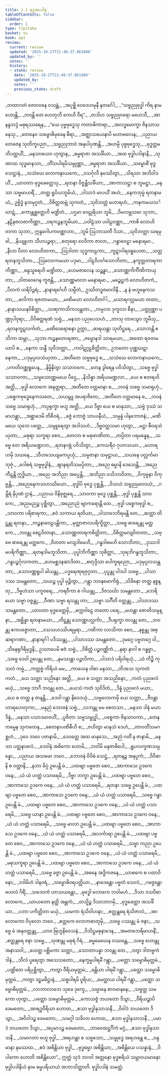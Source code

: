 ```yaml
---
title: 1.1 ဗုဒ္ဓအပဒါန
tableOfContents: false
sidebar:
  order: 1
type: tipitaka
basket: su
book: ap1
review:
  current: review
  updated: '2025-10-27T21:48:37.861080'
  updated_by: ''
  notes: ''
  history:
  - state: review
    date: '2025-10-27T21:48:37.861080'
    updated_by: ''
    notes: ''
    previous_state: draft
---
```



<ReviewStatus review={frontmatter.review} showDetails={true} />

<HypothesisAnnotation frontmatter={frontmatter} />

<DynamicBreadcrumb />

<Division number="1" book="ap1" e="ch" v="20" p="1">

<Paragraph number="2" type="verses" book="ap1">
_တထာဂတံ ဇေတဝနေ ဝသန္တံ,_  
_အပုစ္ဆိ ဝေဒေဟမုနီ နတင်္ဂေါ;_  
_“သဗ္ဗညုဗုဒ္ဓါ ကိရ နာမ ဟောန္တိ,_  
_ဘဝန္တိ တေ ဟေတုဘိ ကေဟိ ဝီရ”._  

</Paragraph>

</Division>
<Division number="2" book="ap1" e="ch" v="20" p="1">

<Paragraph number="3" type="verses" book="ap1">
_တဒါဟ သဗ္ဗညုဝရော မဟေသီ,_  
_အာနန္ဒဘဒ္ဒံ မဓုရဿရေန;_  
_“ယေ ပုဗ္ဗဗုဒ္ဓေသု ကတာဓိကာရာ,_  
_အလဒ္ဓမောက္ခာ ဇိနသာသနေသု._  

</Paragraph>

</Division>
<Division number="3" book="ap1" e="ch" v="20" p="1">

<Paragraph number="4" type="verses" book="ap1">
_တေနေဝ သမ္ဗောဓိမုခေန ဓီရာ,_  
_အဇ္ဈာသယေနာပိ မဟာဗလေန;_  
_ပညာယ တေဇေန သုတိက္ခပညာ,_  
_သဗ္ဗညုဘာဝံ အနုပါပုဏန္တိ._  

</Paragraph>

</Division>
<Division number="4" book="ap1" e="ch" v="20" p="1">

<Paragraph number="5" type="verses" book="ap1">
_အဟမ္ပိ ပုဗ္ဗဗုဒ္ဓေသု,_  
_ဗုဒ္ဓတ္တမဘိပတ္ထယိံ;_  
_မနသာယေဝ ဟုတွာန,_  
_ဓမ္မရာဇာ အသင်္ခိယာ._  

</Paragraph>

</Division>
<Division number="5" book="ap1" e="ch" v="20" p="2">

<Paragraph number="6" type="verses" book="ap1">
_အထ ဗုဒ္ဓါပဒါနာနိ,_  
_သုဏာထ သုဒ္ဓမာနသာ;_  
_တိံသပါရမိသမ္ပုဏ္ဏာ,_  
_ဓမ္မရာဇာ အသင်္ခိယာ._  

</Paragraph>

</Division>
<Division number="6" book="ap1" e="ch" v="20" p="2">

<Paragraph number="7" type="verses" book="ap1">
_သမ္ဗောဓိံ ဗုဒ္ဓသေဋ္ဌာနံ,_  
_သသံဃေ လောကနာယကေ;_  
_ဒသင်္ဂုလီ နမဿိတွာ,_  
_သိရသာ အဘိဝါဒယိံ._  

</Paragraph>

</Division>
<Division number="7" book="ap1" e="ch" v="20" p="2">

<Paragraph number="8" type="verses" book="ap1">
_ယာဝတာ ဗုဒ္ဓခေတ္တေသု,_  
_ရတနာ ဝိဇ္ဇန္တိသင်္ခိယာ;_  
_အာကာသဋ္ဌာ စ ဘူမဋ္ဌာ,_  
_မနသာ သဗ္ဗမာဟရိံ._  

</Paragraph>

</Division>
<Division number="8" book="ap1" e="ch" v="20" p="2">

<Paragraph number="9" type="verses" book="ap1">
_တတ္ထ ရူပိယဘူမိယံ,_  
_ပါသာဒံ မာပယိံ အဟံ;_  
_နေကဘုမ္မံ ရတနာမယံ,_  
ဥဗ္ဗိဒ္ဓံ နဘမုဂ္ဂတံ._  

</Paragraph>

</Division>
<Division number="9" book="ap1" e="ch" v="20" p="2">

<Paragraph number="10" type="verses" book="ap1">
_ဝိစိတ္တထမ္ဘံ သုကတံ,_  
_သုဝိဘတ္တံ မဟာရဟံ;_  
_ကနကမယသင်္ဃာဋံ,_  
_ကောန္တစ္ဆတ္တေဟိ မဏ္ဍိတံ._  

</Paragraph>

</Division>
<Division number="10" book="ap1" e="ch" v="20" p="2">

<Paragraph number="11" type="verses" book="ap1">
_ပဌမာ ဝေဠုရိယာ ဘူမိ,_  
_ဝိမလဗ္ဘသမာ သုဘာ;_  
_နဠိနဇလဇာကိဏ္ဏာ,_  
_ဝရကဉ္စနဘူမိယာ._  

</Paragraph>

</Division>
<Division number="11" book="ap1" e="ch" v="20" p="2">

<Paragraph number="12" type="verses" book="ap1">
_ပဝါဠံသာ ပဝါဠဝဏ္ဏာ,_  
_ကာစိ လောဟိတကာ သုဘာ;_  
ဣန္ဒဂေါပကဝဏ္ဏာဘာ,_  
_ဘူမိ ဩဘာသတီ ဒိသာ._  

</Paragraph>

</Division>
<Division number="12" book="ap1" e="ch" v="20" p="2">

<Paragraph number="13" type="verses" book="ap1">
_သုဝိဘတ္တာ ဃရမုခါ,_  
_နိယျူဟာ သီဟပဉ္ဇရာ;_  
_စတုရော ဝေဒိကာ ဇာလာ,_  
_ဂန္ဓာဝေဠာ မနောရမာ._  

</Paragraph>

</Division>
<Division number="13" book="ap1" e="ch" v="20" p="2">

<Paragraph number="14" type="verses" book="ap1">
_နီလာ ပီတာ လောဟိတကာ,_  
_ဩဒါတာ သုဒ္ဓကာဠကာ;_  
_ကူဋာဂါရဝရူပေတာ,_  
_သတ္တရတနဘူသိတာ._  

</Paragraph>

</Division>
<Division number="14" book="ap1" e="ch" v="20" p="2">

<Paragraph number="15" type="verses" book="ap1">
_ဩလောကမယာ ပဒုမာ,_  
_ဝါဠဝိဟင်္ဂသောဘိတာ;_  
_နက္ခတ္တတာရကာကိဏ္ဏာ,_  
_စန္ဒသူရေဟိ မဏ္ဍိတာ._  

</Paragraph>

</Division>
<Division number="15" book="ap1" e="ch" v="20" p="2">

<Paragraph number="16" type="verses" book="ap1">
_ဟေမဇာလေန သဉ္ဆန္နာ,_  
_သောဏ္ဏကိင်္ကိဏိကာယုတာ;_  
_ဝါတဝေဂေန ကူဇန္တိ,_  
_သောဏ္ဏမာလာ မနောရမာ._  

</Paragraph>

</Division>
<Division number="16" book="ap1" e="ch" v="20" p="2">

<Paragraph number="17" type="verses" book="ap1">
_မဉ္ဇေဋ္ဌကံ လောဟိတကံ,_  
_ပီတကံ ဟရိပိဉ္ဇရံ;_  
_နာနာရင်္ဂေဟိ သမ္ပီတံ,_  
ဥဿိတဒ္ဓဇမာလိနီ._  

</Paragraph>

</Division>
<Division number="17" book="ap1" e="ch" v="20" p="2">

<Paragraph number="18" type="verses" book="ap1">
_န နံ ဗဟူနေကသတာ,_  
_ဖလိကာ ရဇတာမယာ;_  
_မဏိမယာ လောဟိတင်္ဂါ,_  
_မသာရဂလ္လမယာ တထာ;_  
_နာနာသယနဝိစိတ္တာ,_  
_သဏှကာသိကသန္ထတာ._  

</Paragraph>

</Division>
<Division number="18" book="ap1" e="ch" v="20" p="3">

<Paragraph number="19" type="verses" book="ap1">
_ကမ္ပလာ ဒုကူလာ စီနာ,_  
_ပတ္တုဏ္ဏာ ပဏ္ဍုပါဝုရာ;_  
_ဝိဝိဓတ္ထရဏံ သဗ္ဗံ,_  
_မနသာ ပညပေသဟံ._  

</Paragraph>

</Division>
<Division number="19" book="ap1" e="ch" v="20" p="3">

<Paragraph number="20" type="verses" book="ap1">
_တာသု တာသွေဝ ဘူမီသု,_  
_ရတနကူဋလင်္ကတံ;_  
_မဏိဝေရောစနာ ဥက္ကာ,_  
_ဓာရယန္တာ သုတိဋ္ဌရေ._  

</Paragraph>

</Division>
<Division number="20" book="ap1" e="ch" v="20" p="3">

<Paragraph number="21" type="verses" book="ap1">
_သောဘန္တိ ဧသိကာ ထမ္ဘာ,_  
_သုဘာ ကဉ္စနတောရဏာ;_  
_ဇမ္ဗောနဒါ သာရမယာ,_  
_အထော ရဇတမယာပိ စ._  

</Paragraph>

</Division>
<Division number="21" book="ap1" e="ch" v="20" p="3">

<Paragraph number="22" type="verses" book="ap1">
_နေကာ သန္ဓီ သုဝိဘတ္တာ,_  
_ကဝါဋဂ္ဂဠစိတ္တိတာ;_  
ဥဘတော ပုဏ္ဏဃဋာနေကာ,_  
_ပဒုမုပ္ပလသံယုတာ._  

</Paragraph>

</Division>
<Division number="22" book="ap1" e="ch" v="20" p="3">

<Paragraph number="23" type="verses" book="ap1">
_အတီတေ သဗ္ဗဗုဒ္ဓေ စ,_  
_သသံဃေ လောကနာယကေ;_  
_ပကတိဝဏ္ဏရူပေန,_  
_နိမ္မိနိတွာ သသာဝကေ._  

</Paragraph>

</Division>
<Division number="23" book="ap1" e="ch" v="20" p="3">

<Paragraph number="24" type="verses" book="ap1">
_တေန ဒွါရေန ပဝိသိတွာ,_  
_သဗ္ဗေ ဗုဒ္ဓါ သသာဝကာ;_  
_သဗ္ဗသောဏ္ဏမယေ ပီဌေ,_  
_နိသိန္နာ အရိယမဏ္ဍလာ._  

</Paragraph>

</Division>
<Division number="24" book="ap1" e="ch" v="20" p="3">

<Paragraph number="25" type="verses" book="ap1">
_ယေ စ ဧတရဟိ အတ္ထိ,_  
_ဗုဒ္ဓါ လောကေ အနုတ္တရာ;_  
_အတီတေ ဝတ္တမာနာ စ,_  
_ဘဝနံ သဗ္ဗေ သမာရုဟုံ._  

</Paragraph>

</Division>
<Division number="25" book="ap1" e="ch" v="20" p="3">

<Paragraph number="26" type="verses" book="ap1">
_ပစ္စေကဗုဒ္ဓေနေကသတေ,_  
_သယမ္ဘူ အပရာဇိတေ;_  
_အတီတေ ဝတ္တမာနေ စ,_  
_ဘဝနံ သဗ္ဗေ သမာရုဟုံ._  

</Paragraph>

</Division>
<Division number="26" book="ap1" e="ch" v="20" p="3">

<Paragraph number="27" type="verses" book="ap1">
_ကပ္ပရုက္ခာ ဗဟူ အတ္ထိ,_  
_ယေ ဒိဗ္ဗာ ယေ စ မာနုသာ;_  
_သဗ္ဗံ ဒုဿံ သမာဟန္တွာ,_  
_အစ္ဆာဒေမိ တိစီဝရံ._  

</Paragraph>

</Division>
<Division number="27" book="ap1" e="ch" v="20" p="3">

<Paragraph number="28" type="verses" book="ap1">
_ခဇ္ဇံ ဘောဇ္ဇံ သာယနီယံ,_  
_သမ္ပန္နံ ပါနဘောဇနံ;_  
_မဏိမယေ သုဘေ ပတ္တေ,_  
_သမ္ပူရေတွာ အဒါသဟံ._  

</Paragraph>

</Division>
<Division number="28" book="ap1" e="ch" v="20" p="3">

<Paragraph number="29" type="verses" book="ap1">
_ဒိဗ္ဗဝတ္ထသမာ ဟုတွာ,_  
_မဋ္ဌာ စီဝရသံယုတာ;_  
_မဓုရာ သက္ခရာ စေဝ,_  
_တေလာ စ မဓုဖာဏိတာ._  

</Paragraph>

</Division>
<Division number="29" book="ap1" e="ch" v="20" p="3">

<Paragraph number="30" type="verses" book="ap1">
_တပ္ပိတာ ပရမန္နေန,_  
_သဗ္ဗေ တေ အရိယမဏ္ဍလာ;_  
_ရတနဂဗ္ဘံ ပဝိသိတွာ,_  
_ကေသရီဝ ဂုဟာသယာ._  

</Paragraph>

</Division>
<Division number="30" book="ap1" e="ch" v="20" p="3">

<Paragraph number="31" type="verses" book="ap1">
_မဟာရဟမှိ သယနေ,_  
_သီဟသေယျမကပ္ပယုံ;_  
_သမ္ပဇာနာ သမုဋ္ဌာယ,_  
_သယနေ ပလ္လင်္ကမာဘုဇုံ._  

</Paragraph>

</Division>
<Division number="31" book="ap1" e="ch" v="20" p="4">

<Paragraph number="32" type="verses" book="ap1">
_ဂေါစရံ သဗ္ဗဗုဒ္ဓါနံ,_  
_ဈာနရတိသမပ္ပိတာ;_  
_အညေ ဓမ္မာနိ ဒေသေန္တိ,_  
_အညေ ကီဠန္တိ ဣဒ္ဓိယာ._  

</Paragraph>

</Division>
<Division number="32" book="ap1" e="ch" v="20" p="4">

<Paragraph number="33" type="verses" book="ap1">
_အညေ အဘိညာ အပ္ပေန္တိ,_  
_အဘိညာ ဝသိဘာဝိတာ;_  
_ဝိကုဗ္ဗနာ ဝိကုဗ္ဗန္တိ,_  
_အညေနေကသဟဿိယော._  

</Paragraph>

</Division>
<Division number="33" book="ap1" e="ch" v="20" p="4">

<Paragraph number="34" type="verses" book="ap1">
_ဗုဒ္ဓါပိ ဗုဒ္ဓေ ပုစ္ဆန္တိ,_  
_ဝိသယံ သဗ္ဗညုမာလယံ;_  
_ဂမ္ဘီရံ နိပုဏံ ဌာနံ,_  
_ပညာယ ဝိနိဗုဇ္ဈရေ._  

</Paragraph>

</Division>
<Division number="34" book="ap1" e="ch" v="20" p="4">

<Paragraph number="35" type="verses" book="ap1">
_သာဝကာ ဗုဒ္ဓေ ပုစ္ဆန္တိ,_  
_ဗုဒ္ဓါ ပုစ္ဆန္တိ သာဝကေ;_  
_အညမညဉ္စ ပုစ္ဆိတွာ,_  
_အညောညံ ဗျာကရောန္တိ တေ._  

</Paragraph>

</Division>
<Division number="35" book="ap1" e="ch" v="20" p="4">

<Paragraph number="36" type="verses" book="ap1">
_ဗုဒ္ဓါ ပစ္စေကဗုဒ္ဓါ စ,_  
_သာဝကာ ပရိစာရကာ;_  
_ဧဝံ သကာယ ရတိယာ,_  
_ပါသာဒေဘိရမန္တိ တေ._  

</Paragraph>

</Division>
<Division number="36" book="ap1" e="ch" v="20" p="4">

<Paragraph number="37" type="verses" book="ap1">
_ဆတ္တာ တိဋ္ဌန္တု ရတနာ,_  
_ကဉ္စနာဝေဠပန္တိကာ;_  
_မုတ္တာဇာလပရိက္ခိတ္တာ,_  
_သဗ္ဗေ ဓာရေန္တု မတ္ထကေ._  

</Paragraph>

</Division>
<Division number="37" book="ap1" e="ch" v="20" p="4">

<Paragraph number="38" type="verses" book="ap1">
_ဘဝန္တု စေဠဝိတာနာ,_  
_သောဏ္ဏတာရကစိတ္တိတာ;_  
_ဝိစိတ္တမလျဝိတတာ,_  
_သဗ္ဗေ ဓာရေန္တု မတ္ထကေ._  

</Paragraph>

</Division>
<Division number="38" book="ap1" e="ch" v="20" p="4">

<Paragraph number="39" type="verses" book="ap1">
_ဝိတတာ မလျဒါမေဟိ,_  
_ဂန္ဓဒါမေဟိ သောဘိတာ;_  
_ဒုဿဒါမပရိကိဏ္ဏာ,_  
_ရတနဒါမဘူသိတာ._  

</Paragraph>

</Division>
<Division number="39" book="ap1" e="ch" v="20" p="4">

<Paragraph number="40" type="verses" book="ap1">
_ပုပ္ဖါဘိကိဏ္ဏာ သုစိတ္တာ,_  
_သုရဘိဂန္ဓဘူသိတာ;_  
_ဂန္ဓပဉ္စင်္ဂုလကတာ,_  
_ဟေမစ္ဆဒနဆာဒိတာ._  

</Paragraph>

</Division>
<Division number="40" book="ap1" e="ch" v="20" p="4">

<Paragraph number="41" type="verses" book="ap1">
_စတုဒ္ဒိသာ ပေါက္ခရညော,_  
_ပဒုမုပ္ပလသန္ထတာ;_  
_သောဝဏ္ဏရူပါ ခါယန္တု,_  
_ပဒ္မရေဏုရဇုဂ္ဂတာ._  

</Paragraph>

</Division>
<Division number="41" book="ap1" e="ch" v="20" p="4">

<Paragraph number="42" type="verses" book="ap1">
_ပုပ္ဖန္တု ပါဒပါ သဗ္ဗေ,_  
_ပါသာဒဿ သမန္တတော;_  
_သယဉ္စ ပုပ္ဖါ မုဉ္စိတွာ,_  
_ဂန္တွာ ဘဝနမောကိရုံ._  

</Paragraph>

</Division>
<Division number="42" book="ap1" e="ch" v="20" p="4">

<Paragraph number="43" type="verses" book="ap1">
_သိခိနော တတ္ထ နစ္စန္တု,_  
_ဒိဗ္ဗဟံသာ ပကူဇရေ;_  
_ကရဝီကာ စ ဂါယန္တု,_  
_ဒိဇသင်္ဃာ သမန္တတော._  

</Paragraph>

</Division>
<Division number="43" book="ap1" e="ch" v="20" p="4">

<Paragraph number="44" type="verses" book="ap1">
_ဘေရိယော သဗ္ဗာ ဝဇ္ဇန္တု,_  
_ဝီဏာ သဗ္ဗာ ရသန္တု တာ;_  
_သဗ္ဗာ သင်္ဂီတိ ဝတ္တန္တု,_  
_ပါသာဒဿ သမန္တတော._  

</Paragraph>

</Division>
<Division number="44" book="ap1" e="ch" v="20" p="5">

<Paragraph number="45" type="verses" book="ap1">
_ယာဝတာ ဗုဒ္ဓခေတ္တမှိ,_  
_စက္ကဝါဠေ တတော ပရေ;_  
_မဟန္တာ ဇောတိသမ္ပန္နာ,_  
_အစ္ဆိန္နာ ရတနာမယာ._  

</Paragraph>

</Division>
<Division number="45" book="ap1" e="ch" v="20" p="5">

<Paragraph number="46" type="verses" book="ap1">
_တိဋ္ဌန္တု သောဏ္ဏပလ္လင်္ကာ,_  
_ဒီပရုက္ခာ ဇလန္တု တေ;_  
_ဘဝန္တု ဧကပဇ္ဇောတာ,_  
_ဒသသဟဿိပရမ္ပရာ._  

</Paragraph>

</Division>
<Division number="46" book="ap1" e="ch" v="20" p="5">

<Paragraph number="47" type="verses" book="ap1">
_ဂဏိကာ လာသိကာ စေဝ,_  
_နစ္စန္တု အစ္ဆရာဂဏာ;_  
_နာနာရင်္ဂါ ပဒိဿန္တု,_  
_ပါသာဒဿ သမန္တတော._  

</Paragraph>

</Division>
<Division number="47" book="ap1" e="ch" v="20" p="5">

<Paragraph number="48" type="verses" book="ap1">
_ဒုမဂ္ဂေ ပဗ္ဗတဂ္ဂေ ဝါ,_  
_သိနေရုဂိရိမုဒ္ဓနိ;_  
ဥဿာပေမိ ဓဇံ သဗ္ဗံ,_  
_ဝိစိတ္တံ ပဉ္စဝဏ္ဏိကံ._  

</Paragraph>

</Division>
<Division number="48" book="ap1" e="ch" v="20" p="5">

<Paragraph number="49" type="verses" book="ap1">
_နရာ နာဂါ စ ဂန္ဓဗ္ဗာ,_  
_သဗ္ဗေ ဒေဝါ ဥပေန္တု တေ;_  
_နမဿန္တာ ပဉ္ဇလိကာ,_  
_ပါသာဒံ ပရိဝါရယုံ._  

</Paragraph>

</Division>
<Division number="49" book="ap1" e="ch" v="20" p="5">

<Paragraph number="50" type="verses" book="ap1">
_ယံ ကိဉ္စိ ကုသလံ ကမ္မံ,_  
_ကတ္တဗ္ဗံ ကိရိယံ မမ;_  
_ကာယေန ဝါစာ မနသာ,_  
_တိဒသေ သုကတံ ကတံ._  

</Paragraph>

</Division>
<Division number="50" book="ap1" e="ch" v="20" p="5">

<Paragraph number="51" type="verses" book="ap1">
_ယေ သတ္တာ သညိနော အတ္ထိ,_  
_ယေ စ သတ္တာ အသညိနော;_  
_ကတံ ပုညဖလံ မယှံ,_  
_သဗ္ဗေ ဘာဂီ ဘဝန္တု တေ._  

</Paragraph>

</Division>
<Division number="51" book="ap1" e="ch" v="20" p="5">

<Paragraph number="52" type="verses" book="ap1">
_ယေသံ ကတံ သုဝိဒိတံ,_  
_ဒိန္နံ ပုညဖလံ မယာ;_  
_ယေ စ တတ္ထ န ဇာနန္တိ,_  
_ဒေဝါ ဂန္တွာ နိဝေဒယုံ._  

</Paragraph>

</Division>
<Division number="52" book="ap1" e="ch" v="20" p="5">

<Paragraph number="53" type="verses" book="ap1">
_သဗ္ဗလောကမှိ ယေ သတ္တာ,_  
_ဇီဝန္တာဟာရဟေတုကာ;_  
_မနုညံ ဘောဇနံ သဗ္ဗံ,_  
_လဘန္တု မမ စေတသာ._  

</Paragraph>

</Division>
<Division number="53" book="ap1" e="ch" v="20" p="5">

<Paragraph number="54" type="verses" book="ap1">
_မနသာ ဒါနံ မယာ ဒိန္နံ,_  
_မနသာ ပသာဒမာဝဟိံ;_  
_ပူဇိတာ သဗ္ဗသမ္ဗုဒ္ဓါ,_  
_ပစ္စေကာ ဇိနသာဝကာ._  

</Paragraph>

</Division>
<Division number="54" book="ap1" e="ch" v="20" p="5">

<Paragraph number="55" type="verses" book="ap1">
_တေန ကမ္မေန သုကတေန,_  
_စေတနာပဏိဓီဟိ စ;_  
_ဇဟိတွာ မာနုသံ ဒေဟံ,_  
_တာဝတိံသမဂစ္ဆဟံ._  

</Paragraph>

</Division>
<Division number="55" book="ap1" e="ch" v="20" p="5">

<Paragraph number="56" type="verses" book="ap1">
_ဒုဝေ ဘဝေ ပဇာနာမိ,_  
_ဒေဝတ္တေ အထ မာနုသေ;_  
_အညံ ဂတိံ န ဇာနာမိ,_  
_မနသာ ပတ္ထနာဖလံ._  

</Paragraph>

</Division>
<Division number="56" book="ap1" e="ch" v="20" p="5">

<Paragraph number="57" type="verses" book="ap1">
_ဒေဝါနံ အဓိကော ဟောမိ,_  
_ဘဝါမိ မနုဇာဓိပေါ;_  
_ရူပလက္ခဏသမ္ပန္နော,_  
_ပညာယ အသမော ဘဝေ._  

</Paragraph>

</Division>
<Division number="57" book="ap1" e="ch" v="20" p="5">

<Paragraph number="58" type="verses" book="ap1">
_ဘောဇနံ ဝိဝိဓံ သေဋ္ဌံ,_  
_ရတနဉ္စ အနပ္ပကံ;_  
_ဝိဝိဓာနိ စ ဝတ္ထာနိ,_  
_နဘာ ခိပ္ပံ ဥပေန္တိ မံ._  

</Paragraph>

</Division>
<Division number="58" book="ap1" e="ch" v="20" p="6">

<Paragraph number="59" type="verses" book="ap1">
_ပထဗျာ ပဗ္ဗတေ စေဝ,_  
_အာကာသေ ဥဒကေ ဝနေ;_  
_ယံ ယံ ဟတ္ထံ ပသာရေမိ,_  
_ဒိဗ္ဗာ ဘက္ခာ ဥပေန္တိ မံ._  

</Paragraph>

</Division>
<Division number="59" book="ap1" e="ch" v="20" p="6">

<Paragraph number="60" type="verses" book="ap1">
_ပထဗျာ ပဗ္ဗတေ စေဝ,_  
_အာကာသေ ဥဒကေ ဝနေ;_  
_ယံ ယံ ဟတ္ထံ ပသာရေမိ,_  
_ရတနာ သဗ္ဗေ ဥပေန္တိ မံ._  

</Paragraph>

</Division>
<Division number="60" book="ap1" e="ch" v="20" p="6">

<Paragraph number="61" type="verses" book="ap1">
_ပထဗျာ ပဗ္ဗတေ စေဝ,_  
_အာကာသေ ဥဒကေ ဝနေ;_  
_ယံ ယံ ဟတ္ထံ ပသာရေမိ,_  
_သဗ္ဗေ ဂန္ဓာ ဥပေန္တိ မံ._  

</Paragraph>

</Division>
<Division number="61" book="ap1" e="ch" v="20" p="6">

<Paragraph number="62" type="verses" book="ap1">
_ပထဗျာ ပဗ္ဗတေ စေဝ,_  
_အာကာသေ ဥဒကေ ဝနေ;_  
_ယံ ယံ ဟတ္ထံ ပသာရေမိ,_  
_သဗ္ဗေ ယာနာ ဥပေန္တိ မံ._  

</Paragraph>

</Division>
<Division number="62" book="ap1" e="ch" v="20" p="6">

<Paragraph number="63" type="verses" book="ap1">
_ပထဗျာ ပဗ္ဗတေ စေဝ,_  
_အာကာသေ ဥဒကေ ဝနေ;_  
_ယံ ယံ ဟတ္ထံ ပသာရေမိ,_  
_သဗ္ဗေ မာလာ ဥပေန္တိ မံ._  

</Paragraph>

</Division>
<Division number="63" book="ap1" e="ch" v="20" p="6">

<Paragraph number="64" type="verses" book="ap1">
_ပထဗျာ ပဗ္ဗတေ စေဝ,_  
_အာကာသေ ဥဒကေ ဝနေ;_  
_ယံ ယံ ဟတ္ထံ ပသာရေမိ,_  
_အလင်္ကာရာ ဥပေန္တိ မံ._  

</Paragraph>

</Division>
<Division number="64" book="ap1" e="ch" v="20" p="6">

<Paragraph number="65" type="verses" book="ap1">
_ပထဗျာ ပဗ္ဗတေ စေဝ,_  
_အာကာသေ ဥဒကေ ဝနေ;_  
_ယံ ယံ ဟတ္ထံ ပသာရေမိ,_  
_သဗ္ဗာ ကညာ ဥပေန္တိ မံ._  

</Paragraph>

</Division>
<Division number="65" book="ap1" e="ch" v="20" p="6">

<Paragraph number="66" type="verses" book="ap1">
_ပထဗျာ ပဗ္ဗတေ စေဝ,_  
_အာကာသေ ဥဒကေ ဝနေ;_  
_ယံ ယံ ဟတ္ထံ ပသာရေမိ,_  
_မဓုသက္ခရာ ဥပေန္တိ မံ._  

</Paragraph>

</Division>
<Division number="66" book="ap1" e="ch" v="20" p="6">

<Paragraph number="67" type="verses" book="ap1">
_ပထဗျာ ပဗ္ဗတေ စေဝ,_  
_အာကာသေ ဥဒကေ ဝနေ;_  
_ယံ ယံ ဟတ္ထံ ပသာရေမိ,_  
_သဗ္ဗေ ခဇ္ဇာ ဥပေန္တိ မံ._  

</Paragraph>

</Division>
<Division number="67" book="ap1" e="ch" v="20" p="6">

<Paragraph number="68" type="verses" book="ap1">
_အဓနေ အဒ္ဓိကဇနေ,_  
_ယာစကေ စ ပထာဝိနော;_  
_ဒဒါမိဟံ ဒါနဝရံ,_  
_သမ္ဗောဓိဝရပတ္တိယာ._  

</Paragraph>

</Division>
<Division number="68" book="ap1" e="ch" v="20" p="6">

<Paragraph number="69" type="verses" book="ap1">
_နာဒေန္တော ပဗ္ဗတံ သေလံ,_  
_ဂဇ္ဇေန္တော ဗဟလံ ဂိရိံ;_  
_သဒေဝကံ ဟာသယန္တော,_  
_ဗုဒ္ဓေါ လောကေ ဘဝါမဟံ._  

</Paragraph>

</Division>
<Division number="69" book="ap1" e="ch" v="20" p="6">

<Paragraph number="70" type="verses" book="ap1">
_ဒိသာ ဒသဝိဓာ လောကေ,_  
_ယာယတော နတ္ထိ အန္တကံ;_  
_တသ္မိဉ္စ ဒိသာဘာဂမှိ,_  
_ဗုဒ္ဓခေတ္တာ အသင်္ခိယာ._  

</Paragraph>

</Division>
<Division number="70" book="ap1" e="ch" v="20" p="6">

<Paragraph number="71" type="verses" book="ap1">
_ပဘာ ပကိတ္တိတာ မယှံ,_  
_ယမကာ ရံသိဝါဟနာ;_  
_ဧတ္ထန္တရေ ရံသိဇာလံ,_  
_အာလောကော ဝိပုလော ဘဝေ._  

</Paragraph>

</Division>
<Division number="71" book="ap1" e="ch" v="20" p="7">

<Paragraph number="72" type="verses" book="ap1">
_ဧတ္တကေ လောကဓာတုမှိ,_  
_သဗ္ဗေ ပဿန္တု မံ ဇနာ;_  
_သဗ္ဗေ မံ အနုဝတ္တန္တု,_  
_ယာဝ ဗြဟ္မနိဝေသနံ._  

</Paragraph>

</Division>
<Division number="72" book="ap1" e="ch" v="20" p="7">

<Paragraph number="73" type="verses" book="ap1">
_ဝိသိဋ္ဌမဓုနာဒေန,_  
_အမတဘေရိမာဟနိံ;_  
_ဧတ္ထန္တရေ ဇနာ သဗ္ဗေ,_  
_သုဏန္တု မဓုရံ ဂိရံ._  

</Paragraph>

</Division>
<Division number="73" book="ap1" e="ch" v="20" p="7">

<Paragraph number="74" type="verses" book="ap1">
_ဓမ္မမေဃေန ဝဿန္တေ,_  
_သဗ္ဗေ ဟောန္တု အနာသဝါ;_  
_ယေတ္ထ ပစ္ဆိမကာ သတ္တာ,_  
_သောတာပန္နာ ဘဝန္တု တေ._  

</Paragraph>

</Division>
<Division number="74" book="ap1" e="ch" v="20" p="7">

<Paragraph number="75" type="verses" book="ap1">
_ဒတွာ ဒါတဗ္ဗကံ ဒါနံ,_  
_သီလံ ပူရေတွာ အသေသတော;_  
_နေက္ခမ္မပါရမိံ ဂန္တွာ,_  
_ပတ္တော သမ္ဗောဓိမုတ္တမံ._  

</Paragraph>

</Division>
<Division number="75" book="ap1" e="ch" v="20" p="7">

<Paragraph number="76" type="verses" book="ap1">
_ပဏ္ဍိတေ ပရိပုစ္ဆိတွာ,_  
_ကတွာ ဝီရိယမုတ္တမံ;_  
_ခန္တိယာ ပါရမိံ ဂန္တွာ,_  
_ပတ္တော သမ္ဗောဓိမုတ္တမံ._  

</Paragraph>

</Division>
<Division number="76" book="ap1" e="ch" v="20" p="7">

<Paragraph number="77" type="verses" book="ap1">
_ကတွာ ဒဠှမဓိဋ္ဌာနံ,_  
_သစ္စပါရမိ ပူရိယ;_  
_မေတ္တာယ ပါရမိံ ဂန္တွာ,_  
_ပတ္တော သမ္ဗောဓိမုတ္တမံ._  

</Paragraph>

</Division>
<Division number="77" book="ap1" e="ch" v="20" p="7">

<Paragraph number="78" type="verses" book="ap1">
_လာဘာလာဘေ သုခေ ဒုက္ခေ,_  
_သမ္မာနေ စာဝမာနနေ;_  
_သဗ္ဗတ္ထ သမကော ဟုတွာ,_  
_ပတ္တော သမ္ဗောဓိမုတ္တမံ._  

</Paragraph>

</Division>
<Division number="78" book="ap1" e="ch" v="20" p="7">

<Paragraph number="79" type="verses" book="ap1">
_ကောသဇ္ဇံ ဘယတော ဒိသွာ,_  
_ဝီရိယဉ္စာပိ ခေမတော;_  
_အာရဒ္ဓဝီရိယာ ဟောထ,_  
_ဧသာ ဗုဒ္ဓါနုသာသနီ._  

</Paragraph>

</Division>
<Division number="79" book="ap1" e="ch" v="20" p="7">

<Paragraph number="80" type="verses" book="ap1">
_ဝိဝါဒံ ဘယတော ဒိသွာ,_  
_အဝိဝါဒဉ္စ ခေမတော;_  
_သမဂ္ဂါ သခိလာ ဟောထ,_  
_ဧသာ ဗုဒ္ဓါနုသာသနီ._  

</Paragraph>

</Division>
<Division number="80" book="ap1" e="ch" v="20" p="7">

<Paragraph number="81" type="verses" book="ap1">
_ပမာဒံ ဘယတော ဒိသွာ,_  
_အပ္ပမာဒဉ္စ ခေမတော;_  
_ဘာဝေထဋ္ဌင်္ဂိကံ မဂ္ဂံ,_  
_ဧသာ ဗုဒ္ဓါနုသာသနီ._  

</Paragraph>

</Division>
<Division number="81" book="ap1" e="ch" v="20" p="7">

<Paragraph number="82" type="verses" book="ap1">
_သမာဂတာ ဗဟူ ဗုဒ္ဓါ,_  
_အရဟန္တာ စ သဗ္ဗသော;_  
_သမ္ဗုဒ္ဓေ အရဟန္တေ စ,_  
_ဝန္ဒမာနာ နမဿထ._  

</Paragraph>

</Division>
<Division number="82" book="ap1" e="ch" v="20" p="7">

<Paragraph number="83" type="verses" book="ap1">
_ဧဝံ အစိန္တိယာ ဗုဒ္ဓါ,_  
_ဗုဒ္ဓဓမ္မာ အစိန္တိယာ;_  
_အစိန္တိယေ ပသန္နာနံ,_  
_ဝိပါကော ဟောတိ အစိန္တိယော”._  

</Paragraph>

<Paragraph number="84" book="ap1">
ဣတ္ထံ သုဒံ ဘဂဝါ အတ္တနော ဗုဒ္ဓစရိယံ သမ္ဘာဝယမာနော ဗုဒ္ဓါပဒါနိယံ နာမ ဓမ္မပရိယာယံ အဘာသိတ္ထာတိ.

</Paragraph>
</Division>

<Paragraph number="85" type="center" book="ap1">
ဗုဒ္ဓါပဒါနံ သမတ္တံ.
</Paragraph>